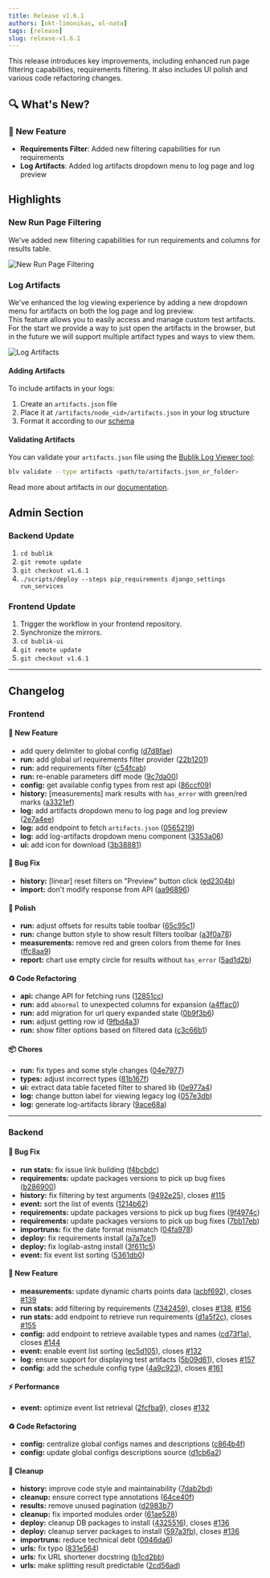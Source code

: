 ```yaml
---
title: Release v1.6.1
authors: [okt-limonikas, ol-nata]
tags: [release]
slug: release-v1.6.1
---
```


This release introduces key improvements, including enhanced run page filtering capabilities, requirements filtering.
It also includes UI polish and various code refactoring changes.

## 🔍 What's New?

### 🚀 New Feature

- **Requirements Filter**: Added new filtering capabilities for run requirements
- **Log Artifacts**: Added log artifacts dropdown menu to log page and log preview

<!--truncate-->

## Highlights

### New Run Page Filtering

We've added new filtering capabilities for run requirements and columns for results table.

![New Run Page Filtering](./img/run-filters.webp)

### Log Artifacts

We've enhanced the log viewing experience by adding a new dropdown menu for artifacts on both the log page and log preview. <br />
This feature allows you to easily access and manage custom test artifacts. <br />
For the start we provide a way to just open the artifacts in the browser, but in the future we will support multiple artifact types and ways to view them.

![Log Artifacts](./img/artifacts.webp)

#### Adding Artifacts

To include artifacts in your logs:

1. Create an `artifacts.json` file
2. Place it at `/artifacts/node_<id>/artifacts.json` in your log structure
3. Format it according to our [schema](https://github.com/okt-limonikas/bublik-log-viewer/blob/main/internal/command/schemas/artifact.json)

#### Validating Artifacts

You can validate your `artifacts.json` file using the [Bublik Log Viewer tool](https://github.com/okt-limonikas/bublik-log-viewer):

```bash
blv validate --type artifacts <path/to/artifacts.json_or_folder>
```

Read more about artifacts in our [documentation](/publish/artifacts).

## Admin Section

### Backend Update

1. `cd bublik`
2. `git remote update`
3. `git checkout v1.6.1`
4. `./scripts/deploy --steps pip_requirements django_settings run_services`

### Frontend Update

1. Trigger the workflow in your frontend repository.
2. Synchronize the mirrors.
3. `cd bublik-ui`
4. `git remote update`
5. `git checkout v1.6.1`

---

## Changelog

### Frontend

#### 🚀 New Feature

- add query delimiter to global config ([d7d8fae](https://github.com/ts-factory/bublik-ui/commit/d7d8fae798ce279687f3e83f9c287237aeca3bd9))
- **run:** add global url requirements filter provider ([22b1201](https://github.com/ts-factory/bublik-ui/commit/22b120125d7edab39156cceb18f6f15a9b35aff3))
- **run:** add requirements filter ([c54fcab](https://github.com/ts-factory/bublik-ui/commit/c54fcabe677b98a54b29730c83e0638d91dc451c))
- **run:** re-enable parameters diff mode ([9c7da00](https://github.com/ts-factory/bublik-ui/commit/9c7da003f45cd61ef1ca7204ed024c6813a29f42))
- **config:** get available config types from rest api ([86ccf09](https://github.com/ts-factory/bublik-ui/commit/86ccf095eacfe66c3d55fb42c98bb1af3dca7ac4))
- **history:** [measurements] mark results with `has_error` with green/red marks ([a3321ef](https://github.com/ts-factory/bublik-ui/commit/a3321ef9ed7a16e881d6b1e71b21d27ef9b65ea6))
- **log:** add artifacts dropdown menu to log page and log preview ([2e7a4ee](https://github.com/ts-factory/bublik-ui/commit/2e7a4eeb3b99b429ab1891d38f6a91e4c3edb40c))
- **log:** add endpoint to fetch `artifacts.json` ([0565219](https://github.com/ts-factory/bublik-ui/commit/0565219a8e5f4b3226755196b2d7edfdf830808e))
- **log:** add log-artifacts dropdown menu component ([3353a06](https://github.com/ts-factory/bublik-ui/commit/3353a0683594e6462fef1183bb6ad2621c0c6ade))
- **ui:** add icon for download ([3b38881](https://github.com/ts-factory/bublik-ui/commit/3b38881a10de1a8c29ae2308d9fbe790db76fa4a))

#### 🐛 Bug Fix

- **history:** [linear] reset filters on "Preview" button click ([ed2304b](https://github.com/ts-factory/bublik-ui/commit/ed2304b1a26224b68ee74ed98f351ebb8fa769d4))
- **import:** don't modify response from API ([aa96896](https://github.com/ts-factory/bublik-ui/commit/aa968966c797c11def219b0c14b8b14b184023e9))

#### 💅 Polish

- **run:** adjust offsets for results table toolbar ([65c95c1](https://github.com/ts-factory/bublik-ui/commit/65c95c184cc576261e1ee76bb6f69331ef49908c))
- **run:** change button style to show result filters toolbar ([a3f0a78](https://github.com/ts-factory/bublik-ui/commit/a3f0a78912d02f06b4f424eb2962c42a4fd0fb4a))
- **measurements:** remove red and green colors from theme for lines ([ffc8aa9](https://github.com/ts-factory/bublik-ui/commit/ffc8aa94c2e456632b37513cfc167aac865c535f))
- **report:** chart use empty circle for results without `has_error` ([5ad1d2b](https://github.com/ts-factory/bublik-ui/commit/5ad1d2b191a4069942e31a08c88ae1e925202099))

#### ♻ Code Refactoring

- **api:** change API for fetching runs ([12851cc](https://github.com/ts-factory/bublik-ui/commit/12851cc07cbc5a7a5f59605eff186f8a5909b7ae))
- **run:** add `abnormal` to unexpected columns for expansion ([a4ffac0](https://github.com/ts-factory/bublik-ui/commit/a4ffac048a07cf22aa9da6b09e8d97bcfdebb452))
- **run:** add migration for url query expanded state ([0b9f3b6](https://github.com/ts-factory/bublik-ui/commit/0b9f3b6ff77a1e7442cb9fce415cf8ee47aeb7a4))
- **run:** adjust getting row id ([9fbd4a3](https://github.com/ts-factory/bublik-ui/commit/9fbd4a3f3160e50c8e1ad622183829758dbb9b4d))
- **run:** show filter options based on filtered data ([c3c66b1](https://github.com/ts-factory/bublik-ui/commit/c3c66b11aaea1a164357c8eb17661098a1e336a5))

#### 📦 Chores

- **run:** fix types and some style changes ([04e7977](https://github.com/ts-factory/bublik-ui/commit/04e7977b4cc91afd5935475fefc9d35a4e83f889))
- **types:** adjust incorrect types ([81b167f](https://github.com/ts-factory/bublik-ui/commit/81b167faeb88e2b1efc91b5d8952fdbbb983d807))
- **ui:** extract data table faceted filter to shared lib ([0e977a4](https://github.com/ts-factory/bublik-ui/commit/0e977a482d87bbbb6b56783f24852ae5cfebf887))
- **log:** change button label for viewing legacy log ([057e3db](https://github.com/ts-factory/bublik-ui/commit/057e3dbf890cde3f701979a52053cf621265f7f3))
- **log:** generate log-artifacts library ([9ace68a](https://github.com/ts-factory/bublik-ui/commit/9ace68a2b8ebc4f85c40498123540b9e23d10370))

---

### Backend

#### 🐛 Bug Fix

- **run stats:** fix issue link building ([f4bcbdc](https://github.com/ts-factory/bublik/commit/f4bcbdc13095d4f342243461f363f9d2741e3559))
- **requirements:** update packages versions to pick up bug fixes ([b286900](https://github.com/ts-factory/bublik/commit/b2869000ec8e9e0ae03eb6d32bcc45c79e0a8149))
- **history:** fix filtering by test arguments ([9492e25](https://github.com/ts-factory/bublik/commit/9492e2591e34d668c0b23ea36f803ccaa2b90186)), closes [#115](https://github.com/ts-factory/bublik/issues/115)
- **event:** sort the list of events ([1214b62](https://github.com/ts-factory/bublik/commit/1214b62636117aaccd2ba4e8d1bf096eaf4198dd))
- **requirements:** update packages versions to pick up bug fixes ([9f4974c](https://github.com/ts-factory/bublik/commit/9f4974c4ea89ef97ec1ef73465785e2a09eef2d3))
- **requirements:** update packages versions to pick up bug fixes ([7bb17eb](https://github.com/ts-factory/bublik/commit/7bb17eb27da7d4cf8d851bedfbffa42c1ecadc27))
- **importruns:** fix the date format mismatch ([04fa978](https://github.com/ts-factory/bublik/commit/04fa978da81f4c9e43df9d9f72b2d4f315d50bf8))
- **deploy:** fix requirements install ([a7a7ce1](https://github.com/ts-factory/bublik/commit/a7a7ce102fd8ee40a8cbb2b70824a864f623b3b5))
- **deploy:** fix logilab-astng install ([3f611c5](https://github.com/ts-factory/bublik/commit/3f611c5d04331c88206c6fadc645cb644762f07f))
- **event:** fix event list sorting ([5361db0](https://github.com/ts-factory/bublik/commit/5361db0dbcafdb22e977ab999d5850f174a97378))

#### 🚀 New Feature

- **measurements:** update dynamic charts points data ([acbf692](https://github.com/ts-factory/bublik/commit/acbf692af780df2b85066f554807cb149ccf631e)), closes [#139](https://github.com/ts-factory/bublik/issues/139)
- **run stats:** add filtering by requirements ([7342459](https://github.com/ts-factory/bublik/commit/73424594273c964df81cba5081312a6c7dec0180)), closes [#138](https://github.com/ts-factory/bublik/issues/136), [#156](https://github.com/ts-factory/bublik/issues/156)
- **run stats:** add endpoint to retrieve run requirements ([d1a5f2c](https://github.com/ts-factory/bublik/commit/d1a5f2c9726bb937af377cd5031a1a0ac81ea2de)), closes [#155](https://github.com/ts-factory/bublik/issues/155)
- **config:** add endpoint to retrieve available types and names ([cd73f1a](https://github.com/ts-factory/bublik/commit/cd73f1a5a66dd2beacf1b098638ce11293195c80)), closes [#144](https://github.com/ts-factory/bublik/issues/144)
- **event:** enable event list sorting ([ec5d105](https://github.com/ts-factory/bublik/commit/ec5d105a8526c67cce78c0279b13e9895890bf01)), closes [#132](https://github.com/ts-factory/bublik/issues/132)
- **log:** ensure support for displaying test artifacts ([5b09d61](https://github.com/ts-factory/bublik/commit/5b09d6178e3b83d9374678430a2cd3d3fe90ad13)), closes [#157](https://github.com/ts-factory/bublik/issues/157)
- **config:** add the schedule config type ([4a9c923](https://github.com/ts-factory/bublik/commit/4a9c923f3d27944e5b40c326e701c946f9268366)), closes [#161](https://github.com/ts-factory/bublik/issues/161)

#### ⚡ Performance

- **event:** optimize event list retrieval ([2fcfba9](https://github.com/ts-factory/bublik/commit/2fcfba979d3df5653af79ed5a2ec512f975975bd)), closes [#132](https://github.com/ts-factory/bublik/issues/132)

#### ♻️ Code Refactoring

- **config:** centralize global configs names and descriptions ([c864b4f](https://github.com/ts-factory/bublik/commit/c864b4fa736e7b2eedb33df46f2645d4d796fedc))
- **config:** update global configs descriptions source ([d1cb6a2](https://github.com/ts-factory/bublik/commit/d1cb6a22014fd411e6b5a937de0e8441c043a16b))

#### 🧹 Cleanup

- **history:** improve code style and maintainability ([7dab2bd](https://github.com/ts-factory/bublik/commit/7dab2bdddd9fd0e2a99ca01e76f683b25f21fdef))
- **cleanup:** ensure correct type annotations ([64ce40f](https://github.com/ts-factory/bublik/commit/64ce40f2d59d113bc7d492be608a89a4fa1dedb4))
- **results:** remove unused pagination ([d2983b7](https://github.com/ts-factory/bublik/commit/d2983b713bf3f8f98b4d97d72b72e04714c86142))
- **cleanup:** fix imported modules order ([61ae528](https://github.com/ts-factory/bublik/commit/61ae528b3a716f05f6aee0cb4a21f1d3e2ca4c70))
- **deploy:** cleanup DB packages to install ([4325516](https://github.com/ts-factory/bublik/commit/4325516bd78372a58dcdf9b8e98606bcbcc474c1)), closes [#136](https://github.com/ts-factory/bublik/issues/136)
- **deploy:** cleanup server packages to install ([597a3fb](https://github.com/ts-factory/bublik/commit/597a3fb5e6a9e6fe0b0622b632f9fb9b65fbeee6)), closes [#136](https://github.com/ts-factory/bublik/issues/136)
- **importruns:** reduce technical debt ([0046da6](https://github.com/ts-factory/bublik/commit/0046da6e155c9d79b34d9c789b38e724c71e8d70))
- **urls:** fix typo ([831e564](https://github.com/ts-factory/bublik/commit/831e56438bb8e1303488bb4edf5d61355a3f18be))
- **urls:** fix URL shortener docstring ([b1cd2bb](https://github.com/ts-factory/bublik/commit/b1cd2bb2145367822a0c1255e16a4653b2ecfa7f))
- **urls:** make splitting result predictable ([2cd56ad](https://github.com/ts-factory/bublik/commit/2cd56adf437f992c597b29f33c126f4c22e5c2b6))
